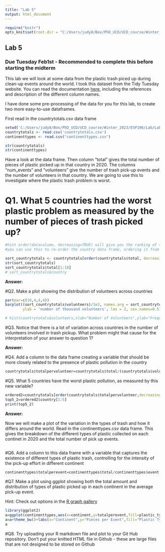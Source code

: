 ---
title: "Lab 5"
output: html_document
---

```{r setup, include=FALSE, echo=FALSE}
require("knitr")
opts_knit$set(root.dir = "C:/Users/judy8/Box/PhD_UCD/UCD_course/Winter_2023/ESP106/Lab/Lab5/Results") #use this to set your working directory so knitr understands it
```

## Lab 5

### Due Tuesday Feb1st - Recommended to complete this before starting the midterm

This lab we will look at some data from the plastic trash piced up during clean-up events around the world. I took this dataset from the Tidy Tuesday website. You can read the documentation [here](https://github.com/rfordatascience/tidytuesday/blob/master/data/2021/2021-01-26/readme.md), including the references and description of the different column names.

I have done some pre-processing of the data for you for this lab, to create two more easy-to-use dataframes.

First read in the countrytotals.csv data frame
```{r echo=TRUE}
setwd('C:/Users/judy8/Box/PhD_UCD/UCD_course/Winter_2023/ESP106/Lab/Lab5/Data')
countrytotals <- read.csv('countrytotals.csv')
continenttypes <- read.csv("continenttypes.csv")

str(countrytotals)
str(continenttypes)
```
Have a look at the data frame. Then column "total" gives the total number of pieces of plastic picked up in that country in 2020. The columns "num_events" and "volunteers" give the number of trash pick-up events and the number of volunteers in that country. We are going to use this to investigate where the plastic trash problem is worst.

# Q1. What 5 countries had the worst plastic problem as measured by the number of pieces of trash picked up?

```{r echo=FALSE}

#hint order(datacolumn, decreasing=TRUE) will give you the ranking of the countries by the values in the data column
#you can use this to re-order the country data frame, ordering it from the country with the most trash picked up to the least

sort_countrytotals <- countrytotals[order(countrytotals$total, decreasing=TRUE), ]
str(sort_countrytotals)
sort_countrytotals$total[1:10]
# sort_countrytotals$country
```

**Answer:** 

#Q2. Make a plot showing the distribution of volunteers across countries

```{r echo=TRUE}
par(mar=c(10,4,4,4))
barplot((sort_countrytotals$volunteers)/1e3, names.arg = sort_countrytotals$country, 
        ylab = 'number of thousand volunteers', las = 2, cex.names=0.5)

# hist(countrytotals$volunteers,xlab="Number of Volunteers",ylab="Frequency",main="Distribution of Numnber of Volunteers")
```

#Q3. Notice that there is a lot of variation across countries in the number of volunteers involved in trash pickup. What problem might that cause for the interpretation of your answer to question 1?

**Answer:** 

#Q4. Add a column to the data frame creating a variable that should be more closely related to the presence of plastic pollution in the country

```{r echo=FALSE}
countrytotals$totalpervolunteer=countrytotals$total/(countrytotals$volunteers)
```

#Q5. What 5 countries have the worst plastic pollution, as measured by this new variable?

```{r echo=FALSE}
ordered2=countrytotals[order(countrytotals$totalpervolunteer,decreasing=TRUE),]
top5_2=ordered2$country[1:5]
print(top5_2)
```

**Answer:** 

Now we will make a plot of the variation in the types of trash and how it differs around the world. Read in the continenttypes.csv data frame. This gives the breakdown of the different types of plastic collected on each continet in 2020 and the total number of pick up events.

```{r echo=FALSE}


```

#Q6. Add a column to this data frame with a variable that captures the existence of different types of plastic trash, controlling for the intensity of the pick-up effort in different continent

```{r echo=FALSE}
continenttypes$totalperevent=continenttypes$total/continenttypes$event
```

#Q7. Make a plot using ggplot showing both the total amount and distribution of types of plastic picked up in each continent in the average pick-up event.

Hint: Check out options in the [R graph gallery](https://www.r-graph-gallery.com)

```{r echo=FALSE}
library(ggplot2)
a=ggplot(continenttypes,aes(x=continent,y=totalperevent,fill=plastic_type))+geom_bar(position="stack",stat="identity")
a=a+theme_bw()+labs(x="Continent",y="Pieces per Event",fill="Plastic Type")
a
```

#Q8. Try uploading your R markdown file and plot to your Git Hub repository. Don't put your knitted HTML file in Github - these are large files that are not designed to be stored on Github

